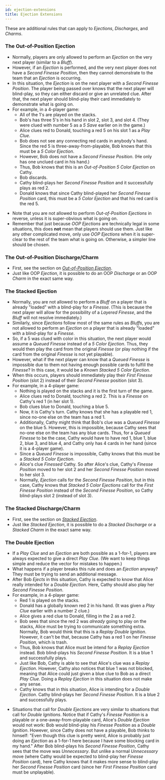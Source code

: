 ```yaml
---
id: ejection-extensions
title: Ejection Extensions
---
```



These are additional rules that can apply to _Ejections_, _Discharges_, and _Charms_.

### The Out-of-Position Ejection

- Normally, players are only allowed to perform an _Ejection_ on the very next player (similar to a _Bluff_).
- However, if an _Ejection_ is performed, and the very next player does not have a _Second Finesse Position_, then they cannot demonstrate to the team that an _Ejection_ is occurring.
- In this situation, the _Ejection_ is on the next player with a _Second Finesse Position_. The player being passed over knows that the next player will blind-play, so they can either discard or give an unrelated clue. After that, the next player should blind-play their card immediately to demonstrate what is going on.
- For example, in a 4-player game:
  - All of the 1's are played on the stacks.
  - Bob's has three 5's in his hand in slot 2, slot 3, and slot 4. (They were clued with number 5 as a _5 Save_ earlier on in the game.)
  - Alice clues red to Donald, touching a red 5 on his slot 1 as a _Play Clue_.
  - Bob does not see any connecting red cards in anybody's hand. Since the red 5 is three-away-from-playable, Bob knows that this must be a _5 Color Ejection_.
  - However, Bob does not have a _Second Finesse Position_. (He only has one unclued card in his hand.)
  - Thus, Bob knows that this is an _Out-of-Position 5 Color Ejection_ on Cathy.
  - Bob discards.
  - Cathy blind-plays her _Second Finesse Position_ and it successfully plays as red 2.
  - Donald knows that since Cathy blind-played her _Second Finesse Position_ card, this must be a _5 Color Ejection_ and that his red card is the red 5.

<OutOfPositionEjection />

- Note that you are not allowed to perform _Out-of-Position Ejections_ in reverse, unless it is super-obvious what is going on.
- Remember that just because _OOP Ejections_ are technically legal in some situations, this does **not** mean that players should use them. Just like any other complicated move, only use _OOP Ejections_ when it is super-clear to the rest of the team what is going on. Otherwise, a simpler line should be chosen.

### The Out-of-Position Discharge/Charm

- First, see the section on _[Out-of-Position Ejection](#the-out-of-position-ejection)_.
- Just like OOP _Ejection_, it is possible to do an OOP _Discharge_ or an OOP _Charm_ in the exact same way.

### The Stacked Ejection

- Normally, you are not allowed to perform a _Bluff_ on a player that is already "loaded" with a blind-play for a _Finesse_. (This is because the next player will allow for the possibility of a _Layered Finesse_, and the _Bluff_ will not resolve immediately.)
- Similarly, since _Ejections_ follow most of the same rules as _Bluffs_, you are not allowed to perform an _Ejection_ on a player that is already "loaded" with a blind-play for a _Finesse_.
- So, if a 5 was clued with color in this situation, the next player would assume a _Queued Finesse_ instead of a _5 Color Ejection_. Thus, they would then play the card from the original _Finesse_ (or play nothing if the card from the original _Finesse_ is not yet playable).
- However, what if the next player can know that a _Queued Finesse_ is impossible due to them not having enough possible cards to fulfill the _Finesse_? In this case, it would be a _Known Stacked 5 Color Ejection_.
- When this occurs, players should immediately play their _First Finesse Position_ (slot 2) instead of their _Second Finesse_ position (slot 3).
- For example, in a 4-player game:
  - Nothing is played on the stacks and it is the first turn of the game.
  - Alice clues red to Donald, touching a red 2. This is a _Finesse_ on Cathy's red 1 (in her slot 1).
  - Bob clues blue to Donald, touching a blue 5.
  - Now, it is Cathy's turn. Cathy knows that she has a playable red 1, since no-one else on the team has a red 1.
  - Additionally, Cathy might think that Bob's clue was a _Queued Finesse_ on the blue 5. However, this is impossible, because Cathy sees that no-one else on the team has any blue cards. Thus, for a _Queued Finesse_ to be the case, Cathy would have to have red 1, blue 1, blue 2, blue 3, and blue 4, and Cathy only has 4 cards in her hand (since it is a 4-player game).
  - Since a _Queued Finesse_ is impossible, Cathy knows that this must be a _Stacked 5 Color Ejection_.
  - Alice's clue _Finessed_ Cathy. So after Alice's clue, Cathy's _Finesse Position_ moved to her slot 2 and her _Second Finesse Position_ moved to her slot 3.
  - Normally, _Ejection_ calls for the _Second Finesse Position_, but in this case, Cathy knows that _Stacked 5 Color Ejections_ call for the _First Finesse Position_ instead of the _Second Finesse Position_, so Cathy blind-plays slot 2 (instead of slot 3).

<StackedEjection />

### The Stacked Discharge/Charm

- First, see the section on _[Stacked Ejection](#the-stacked-ejection)_.
- Just like _Stacked Ejection_, it is possible to do a _Stacked Discharge_ or a _Stacked Charm_ in the exact same way.

### The Double Ejection

- If a _Play Clue_ and an _Ejection_ are both possible as a 1-for-1, players are always expected to give a direct _Play Clue_. (We want to keep things simple and reduce the vector for mistakes to happen.)
- What happens if a player breaks this rule and does an _Ejection_ anyway? They must be trying to send an additional message.
- After Bob _Ejects_ in this situation, Cathy is expected to know that Alice really intended for a _Double Ejection_. Here, Cathy should also play her _Second Finesse Position_.
- For example, in a 4-player game:
  - Red 1 is played on the stacks.
  - Donald has a globally known red 2 in his hand. (It was given a _Play Clue_ earlier with a number 2 clue.)
  - Alice gives a red clue to Donald, filling in the 2 as a red 2.
  - Bob sees that since the red 2 was _already_ going to play on the stacks, Alice must be trying to communicate something extra. Normally, Bob would think that this is a _Replay Double Ignition_. However, it can't be that, because Cathy has a red 1 on her _Finesse Position_, which is trash.
  - Thus, Bob knows that Alice must be intend for a _Replay Ejection_ instead. Bob blind-plays his _Second Finesse Position_. It is a blue 1 and successfully plays.
  - Just like Bob, Cathy is able to see that Alice's clue was a _Replay Ejection_. However, Cathy also notices that blue 1 was not blocked, meaning that Alice could just given a blue clue to Bob as a direct _Play Clue_. Doing a _Replay Ejection_ in this situation does not make any sense.
  - Cathy knows that in this situation, Alice is intending for a _Double Ejection_. Cathy blind-plays her _Second Finesse Position_. It is a blue 2 and successfully plays.

<DoubleEjection />

- Situations that call for _Double Ejections_ are very similar to situations that call for _Double Ignitions_. Notice that if Cathy's _Finesse Position_ is a playable or a one-away-from-playable card, Alice's _Double Ejection_ would not work: Bob would blind-play his _Finesse Position_ as a _Double Ignition_. However, since Cathy does not have a playable, Bob thinks to himself: "Even though this clue is pretty weird, Alice is probably just doing an _Ejection_ as a 1-for-1 here because I have some blocking card in my hand." After Bob blind-plays his _Second Finesse Position_, Cathy sees that the move was _Unnecessary_. But unlike a normal _Unnecessary_ move (where Cathy would be expected to blind-play her _Finesse Position_ card), here Cathy knows that it makes more sense to blind-play her _Second Finesse Position_ card (since her _First Finesse Position_ card must be unplayable).
